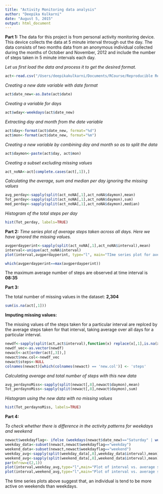 ```yaml
---
title: "Activity Monitoring data analysis"
author: "Deepika Kulkarni"
date: "August 5, 2015"
output: html_document
---
```


**Part 1:**
The data for this project is from personal activity monitoring device. This device collects the data at 5 minute interval through out the day. The data consists of two months data from an anonymous individual
collected during the months of October and November, 2012 and include the number of steps taken in 5 minute intervals each day.

*Let us first load the data and process it to get the desired format.*

```r
act<-read.csv("/Users/deepikakulkarni/Documents/RCourse/Reproducible Research Course/activity.csv",header=TRUE)
```

*Creating a new date variable with date format*

```r
act$date_new<-as.Date(act$date)
```

*Creating a variable for days*

```r
act$wday<-weekdays(act$date_new)
```

*Extracting day and month from the date variable*

```r
act$day<-format(act$date_new, format="%d")
act$mon<-format(act$date_new, format="%m")
```

*Creating a new variable by combining day and month so as to split the data*

```r
act$daymon<-paste(act$day, act$mon)
```

*Creating a subset excluding missing values*

```r
act_noNA<-act[complete.cases(act[,1]),]
```

*Calculating the average, sum and median per day ignoring the missing values*

```r
avg_perday<-sapply(split(act_noNA[,1],act_noNA$daymon),mean)
Tot_perday<-sapply(split(act_noNA[,1],act_noNA$daymon),sum)
med_perday<-sapply(split(act_noNA[,1],act_noNA$daymon),median)
```

*Histogram of the total steps per day*

```r
hist(Tot_perday, labels=TRUE)
```

**Part 2:**
*Time series plot of average steps taken across all days. Here we have ignored the missing values.*

```r
avgperdayperint<-sapply(split(act_noNA[,1],act_noNA$interval),mean)
interval<-unique(act_noNA$interval)
plot(interval,avgperdayperint, type="l", main="TIme series plot for average steps taken per day for intervals")
```

```r
which(avgperdayperint==max(avgperdayperint))
```

The maximum average number of steps are observed at time interval is **08:35**

**Part 3:**

The total number of missing values in the dataset: **2,304**

```r
sum(is.na(act[,1]))
```

**Imputing missing values:**

The missing values of the steps taken for a particular interval are replced by the average steps taken for that interval, taking average over all days for a particular interval.

```r
newdf<-sapply(split(act,act$interval),function(x) replace(x[,1],is.na(x[,1]),mean(x[,1],na.rm=TRUE)))
newdf_vec<-as.vector(newdf)
newact<-act[order(act[,3]),]
newact$new.col<-newdf_vec
newact$steps<-NULL
colnames(newact)[which(colnames(newact) == 'new.col')] <- 'steps'
```

*Calculating average and total number of steps with this new data*

```r
avg_perdaynoMiss<-sapply(split(newact[,8],newact$daymon),mean)
Tot_perdaynoMiss<-sapply(split(newact[,8],newact$daymon),sum)
```

*Histogram using the new data with no missing values*

```r
hist(Tot_perdaynoMiss, labels=TRUE)
```

**Part 4:**

*To check whether there is difference in the activity patterns for weekdays and weekend*

```r
newact$weekdayflag<- ifelse (weekdays(newact$date_new)=="Saturday" | weekdays(newact$date_new)=="Sunday","weekend","weekday")
weekday_data<-subset(newact,newact$weekdayflag=="weekday")
weekend_data<-subset(newact,newact$weekdayflag=="weekend")
weekday_avg<-sapply(split(weekday_data[,8],weekday_data$interval),mean)
weekend_avg<-sapply(split(weekend_data[,8],weekend_data$interval),mean)
par(mfrow=c(2,1))
plot(interval,weekday_avg,type="l",main="Plot of interval vs. average steps on weekday")
plot(interval,weekend_avg,type="l",main="Plot of interval vs. average steps on weekend")
```

The time series plots above suggest that, an individual is tend to be more active on weekends than weekdays. 


